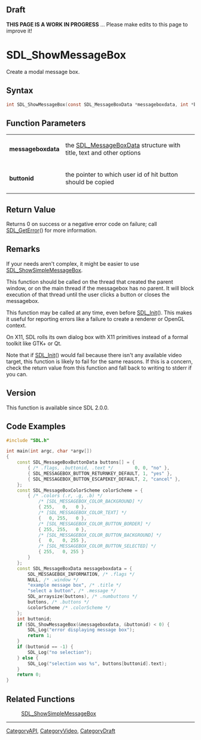 
== Draft ==

'''THIS PAGE IS A WORK IN PROGRESS''' ... Please make edits to this page to improve it!



<!-- #*^*^*^*^*See https://wiki.libsdl.org/SGFunctions for details on editing this page*^*^*^*^* -->
= SDL_ShowMessageBox =

Create a modal message box.

== Syntax ==

<syntaxhighlight lang='c'>
int SDL_ShowMessageBox(const SDL_MessageBoxData *messageboxdata, int *buttonid);
</syntaxhighlight>

== Function Parameters ==

{|
|'''messageboxdata'''
|the [[SDL_MessageBoxData]] structure with title, text and other options
|-
|'''buttonid'''
|the pointer to which user id of hit button should be copied
|}

== Return Value ==

Returns 0 on success or a negative error code on failure; call
[[SDL_GetError]]() for more information.



== Remarks ==

If your needs aren't complex, it might be easier to use
[[SDL_ShowSimpleMessageBox]].

This function should be called on the thread that created the parent
window, or on the main thread if the messagebox has no parent. It will
block execution of that thread until the user clicks a button or closes the
messagebox.

This function may be called at any time, even before [[SDL_Init]](). This
makes it useful for reporting errors like a failure to create a renderer or
OpenGL context.

On X11, SDL rolls its own dialog box with X11 primitives instead of a
formal toolkit like GTK+ or Qt.

Note that if [[SDL_Init]]() would fail because there isn't any available
video target, this function is likely to fail for the same reasons. If this
is a concern, check the return value from this function and fall back to
writing to stderr if you can.

== Version ==

This function is available since SDL 2.0.0.



== Code Examples ==

<syntaxhighlight lang='c++'>
#include "SDL.h"

int main(int argc, char *argv[])
{
    const SDL_MessageBoxButtonData buttons[] = {
        { /* .flags, .buttonid, .text */        0, 0, "no" },
        { SDL_MESSAGEBOX_BUTTON_RETURNKEY_DEFAULT, 1, "yes" },
        { SDL_MESSAGEBOX_BUTTON_ESCAPEKEY_DEFAULT, 2, "cancel" },
    };
    const SDL_MessageBoxColorScheme colorScheme = {
        { /* .colors (.r, .g, .b) */
            /* [SDL_MESSAGEBOX_COLOR_BACKGROUND] */
            { 255,   0,   0 },
            /* [SDL_MESSAGEBOX_COLOR_TEXT] */
            {   0, 255,   0 },
            /* [SDL_MESSAGEBOX_COLOR_BUTTON_BORDER] */
            { 255, 255,   0 },
            /* [SDL_MESSAGEBOX_COLOR_BUTTON_BACKGROUND] */
            {   0,   0, 255 },
            /* [SDL_MESSAGEBOX_COLOR_BUTTON_SELECTED] */
            { 255,   0, 255 }
        }
    };
    const SDL_MessageBoxData messageboxdata = {
        SDL_MESSAGEBOX_INFORMATION, /* .flags */
        NULL, /* .window */
        "example message box", /* .title */
        "select a button", /* .message */
        SDL_arraysize(buttons), /* .numbuttons */
        buttons, /* .buttons */
        &colorScheme /* .colorScheme */
    };
    int buttonid;
    if (SDL_ShowMessageBox(&messageboxdata, &buttonid) < 0) {
        SDL_Log("error displaying message box");
        return 1;
    }
    if (buttonid == -1) {
        SDL_Log("no selection");
    } else {
        SDL_Log("selection was %s", buttons[buttonid].text);
    }
    return 0;
}
</syntaxhighlight>

== Related Functions ==

:[[SDL_ShowSimpleMessageBox]]

----
[[CategoryAPI]], [[CategoryVideo]], [[CategoryDraft]]
<!-- #See the Style Guide for instructions on editing the footer. -->


